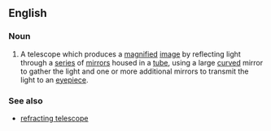 ==English==

===Noun===
{{wikipedia}}
{{en-noun|sg=[[reflecting]] [[telescope]]}}

# A telescope which produces a [[magnify|magnified]] [[image]] by reflecting light through a [[series]] of [[mirror]]s housed in a [[tube]], using a large [[curved]] mirror to gather the light and one or more additional mirrors to transmit the light to an [[eyepiece]].

===See also===
*[[refracting telescope]]